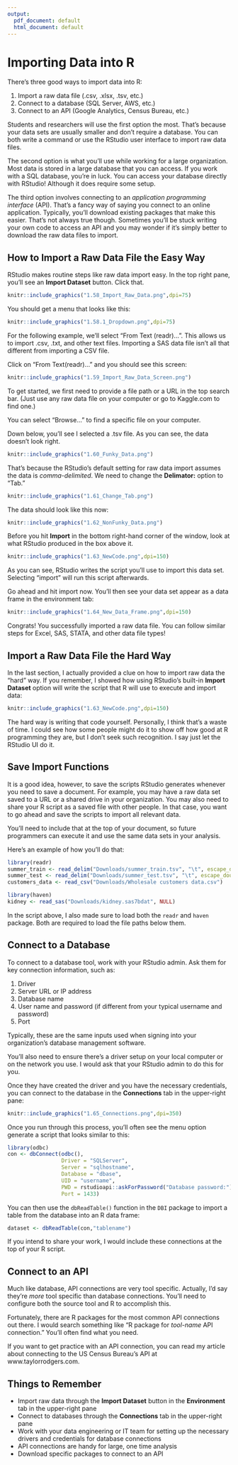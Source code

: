 ```yaml
---
output:
  pdf_document: default
  html_document: default
---
```

# Importing Data into R {#importdata}

There's three good ways to import data into R:

1. Import a raw data file (.csv, .xlsx, .tsv, etc.)
2. Connect to a database (SQL Server, AWS, etc.)
3. Connect to an API (Google Analytics, Census Bureau, etc.)

Students and researchers will use the first option the most. That's because your data sets are usually smaller and don't require a database. You can both write a command or use the RStudio user interface to import raw data files.

The second option is what you'll use while working for a large organization. Most data is stored in a large database that you can access. If you work with a SQL database, you're in luck. You can access your database directly with RStudio! Although it does require some setup.

The third option involves connecting to an *application programming interface* (API). That's a fancy way of saying you connect to an online application. Typically, you'll download existing packages that make this easier. That's not always true though. Sometimes you'll be stuck writing your own code to access an API and you may wonder if it's simply better to download the raw data files to import.

## How to Import a Raw Data File the Easy Way

RStudio makes routine steps like raw data import easy. In the top right pane, you'll see an **Import Dataset** button. Click that.

```r
knitr::include_graphics("1.58_Import_Raw_Data.png",dpi=75) 
```
You should get a menu that looks like this:

```r
knitr::include_graphics("1.58.1_Dropdown.png",dpi=75) 
```

For the following example, we'll select "From Text (readr)...". This allows us to import .csv, .txt, and other text files. Importing a SAS data file isn't all that different from importing a CSV file.

Click on "From Text(readr)..." and you should see this screen:

```r
knitr::include_graphics("1.59_Import_Raw_Data_Screen.png") 
```

To get started, we first need to provide a file path or a URL in the top search bar. (Just use any raw data file on your computer or go to Kaggle.com to find one.)

You can select "Browse..." to find a specific file on your computer.

Down below, you'll see I selected a .tsv file. As you can see, the data doesn't look right.

```r
knitr::include_graphics("1.60_Funky_Data.png") 
```

That's because the RStudio's default setting for raw data import assumes the data is *comma-delimited*. We need to change the **Delimator:** option to "Tab."

```r
knitr::include_graphics("1.61_Change_Tab.png") 
```

The data should look like this now:

```r
knitr::include_graphics("1.62_NonFunky_Data.png") 
```

Before you hit **Import** in the bottom right-hand corner of the window, look at what RStudio produced in the box above it.

```r
knitr::include_graphics("1.63_NewCode.png",dpi=150) 
```

As you can see, RStudio writes the script you'll use to import this data set. Selecting "import" will run this script afterwards.

Go ahead and hit import now. You'll then see your data set appear as a data frame in the environment tab:

```r
knitr::include_graphics("1.64_New_Data_Frame.png",dpi=150) 
```

Congrats! You successfully imported a raw data file. You can follow similar steps for Excel, SAS, STATA, and other data file types!

## Import a Raw Data File the Hard Way

In the last section, I actually provided a clue on how to import raw data the "hard" way. If you remember, I showed how using RStudio's built-in **Import Dataset** option will write the script that R will use to execute and import data:

```r
knitr::include_graphics("1.63_NewCode.png",dpi=150) 
```

The hard way is writing that code yourself. Personally, I think that's a waste of time. I could see how some people might do it to show off how good at R programming they are, but I don't seek such recognition. I say just let the RStudio UI do it.

## Save Import Functions

It is a good idea, however, to save the scripts RStudio generates whenever you need to save a document. For example, you may have a raw data set saved to a URL or a shared drive in your organization. You may also need to share your R script as a saved file with other people. In that case, you want to go ahead and save the scripts to import all relevant data.

You'll need to include that at the top of your document, so future programmers can execute it and use the same data sets in your analysis.

Here's an example of how you'll do that:

```r
library(readr)
summer_train <- read_delim("Downloads/summer_train.tsv", "\t", escape_double = FALSE, trim_ws = TRUE)
summer_test <- read_delim("Downloads/summer_test.tsv", "\t", escape_double = FALSE, trim_ws = TRUE)
customers_data <- read_csv("Downloads/Wholesale customers data.csv")

library(haven)
kidney <- read_sas("Downloads/kidney.sas7bdat", NULL)
```

In the script above, I also made sure to load both the `readr` and `haven` package. Both are required to load the file paths below them.

## Connect to a Database

To connect to a database tool, work with your RStudio admin. Ask them for key connection information, such as:

1. Driver
2. Server URL or IP address
3. Database name
4. User name and password (if different from your typical username and password)
5. Port

Typically, these are the same inputs used when signing into your organization's database management software.

You'll also need to ensure there's a driver setup on your local computer or on the network you use. I would ask that your RStudio admin to do this for you.

Once they have created the driver and you have the necessary credentials, you can connect to the database in the **Connections** tab in the upper-right pane:

```r
knitr::include_graphics("1.65_Connections.png",dpi=350) 
```
Once you run through this process, you'll often see the menu option generate a script that looks similar to this:

```r
library(odbc)
con <- dbConnect(odbc(),
                 Driver = "SQLServer",
                 Server = "sqlhostname",
                 Database = "dbase",
                 UID = "username",
                 PWD = rstudioapi::askForPassword("Database password:"),
                 Port = 1433)
```

You can then use the `dbReadTable()` function in the `DBI` package to import a table from the database into an R data frame:

```r
dataset <- dbReadTable(con,"tablename")
```

If you intend to share your work, I would include these connections at the top of your R script.

## Connect to an API

Much like database, API connections are very tool specific. Actually, I'd say they're *more* tool specific than database connections. You'll need to configure both the source tool and R to accomplish this.

Fortunately, there are R packages for the most common API connections out there. I would search something like "R package for *tool-name* API connection." You'll often find what you need.

If you want to get practice with an API connection, you can read my article about connecting to the US Census Bureau's API at www.taylorrodgers.com.

## Things to Remember

* Import raw data through the **Import Dataset** button in the **Environment** tab in the upper-right pane
* Connect to databases through the **Connections** tab in the upper-right pane
* Work with your data engineering or IT team for setting up the necessary drivers and credentials for database connections
* API connections are handy for large, one time analysis
* Download specific packages to connect to an API
